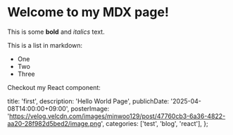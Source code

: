# Welcome to my MDX page!

This is some **bold** and _italics_ text.

This is a list in markdown:

- One
- Two
- Three

Checkout my React component:

  title: 'first',
  description: 'Hello World Page',
  publichDate: '2025-04-08T14:00:00+09:00',
  posterImage:
    'https://velog.velcdn.com/images/minwoo129/post/47760cb3-6a36-4822-aa20-28f982d5bed2/image.png',
  categories: ['test', 'blog', 'react'],
};

